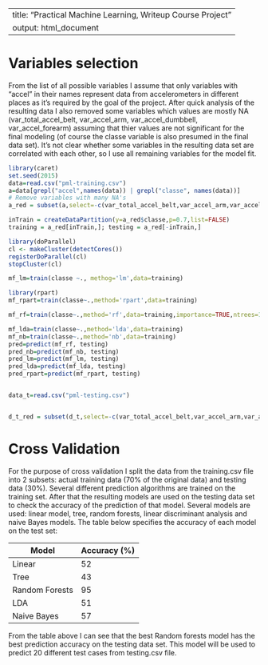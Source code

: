 
---
title: "Practical Machine Learning, Writeup Course Project"
output: html_document
---

# Variables selection

From the list of all possible variables I assume that only variables with "accel" in their names represent data from accelerometers in different places as it's required by the goal of the project. After quick analysis of the resulting data I also removed some variables which values are mostly NA (var_total_accel_belt, var_accel_arm, var_accel_dumbbell, var_accel_forearm) assuming that thier values are not significant for the final modeling (of course the classe variable is also presumed in the final data set). It's not clear whether some variables in the resulting data set are correlated with each other, so I use all remaining variables for the model fit.

```r
library(caret)
set.seed(2015)
data=read.csv("pml-training.csv")
a=data[grepl("accel",names(data)) | grepl("classe", names(data))]
# Remove variables with many NA's
a_red = subset(a,select=-c(var_total_accel_belt,var_accel_arm,var_accel_dumbbell,var_accel_forearm))

inTrain = createDataPartition(y=a_red$classe,p=0.7,list=FALSE)
training = a_red[inTrain,]; testing = a_red[-inTrain,]

library(doParallel)
cl <- makeCluster(detectCores())
registerDoParallel(cl)
stopCluster(cl)

mf_lm=train(classe ~., methog='lm',data=training)

library(rpart)
mf_rpart=train(classe~.,method='rpart',data=training)

mf_rf=train(classe~.,method='rf',data=training,importance=TRUE,ntrees=1000)

mf_lda=train(classe~.,method='lda',data=training)
mf_nb=train(classe~.,method='nb',data=training)
pred=predict(mf_rf, testing)
pred_nb=predict(mf_nb, testing)
pred_lm=predict(mf_lm, testing)
pred_lda=predict(mf_lda, testing)
pred_rpart=predict(mf_rpart, testing)


data_t=read.csv("pml-testing.csv")


d_t_red = subset(d_t,select=-c(var_total_accel_belt,var_accel_arm,var_accel_dumbbell,var_accel_forearm))

```

# Cross Validation
For the purpose of cross validation I split the data from the training.csv file into 2 subsets: actual training data (70% of the original data) and testing data (30%). Several different prediction algorithms are trained on the training set. After that the resulting models are used on the testing data set to check the accuracy of the prediction of that model. 
Several models are used: linear model, tree, random forests, linear discriminant analysis and naive Bayes models. The table below specifies the accuracy of each model on the test set:

Model          |Accuracy (%)
---------------|------------
Linear         |52
Tree           |43
Random Forests |95
LDA            |51
Naive Bayes    |57

From the table above I can see that the best Random forests model has the best prediction accuracy on the testing data set. This model will be used to predict 20 different test cases from testing.csv file.
